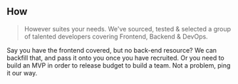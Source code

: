 ## How

> However suites your needs. We've sourced, tested & selected a group of talented developers covering Frontend, Backend & DevOps.

Say you have the frontend covered, but no back-end resource? We can backfill that, and pass it onto you once you have recruited. Or you need to build an MVP in order to release budget to build a team. Not a problem, ping it our way.